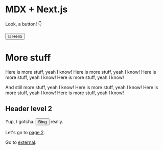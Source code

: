 # MDX + Next.js

Look, a button! 👇

<Button>👋 Hello</Button>

# More stuff

Here is more stuff, yeah I know! Here is more stuff, yeah I know! Here is more stuff, yeah I know! Here is more stuff, yeah I know!

And still more stuff, yeah I know! Here is more stuff, yeah I know! Here is more stuff, yeah I know! Here is more stuff, yeah I know!

## Header level 2

Yup, I gotcha. <Button>Bing</Button> really.

Let's go to [page 2](page-2).

Go to [external](http://robin.millette.info/).
